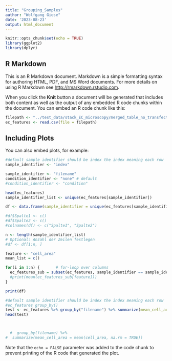 ```yaml
---
title: "Grouping_Samples"
author: "Wolfgang Giese"
date: '2023-08-23'
output: html_document
---
```


```r
knitr::opts_chunk$set(echo = TRUE)
library(ggplot2)
library(dplyr)
```

## R Markdown

This is an R Markdown document. Markdown is a simple formatting syntax for authoring HTML, PDF, and MS Word documents. For more details on using R Markdown see <http://rmarkdown.rstudio.com>.

When you click the **Knit** button a document will be generated that includes both content as well as the output of any embedded R code chunks within the document. You can embed an R code chunk like this:

```r
filepath <- "../test_data/stack_EC_microscopy/merged_table_no_transfection_18dyn_4h_BSA.csv"
ec_features <- read.csv(file = filepath)
```

## Including Plots

You can also embed plots, for example:

```r
#default sample identifier should be index the index meaning each row
sample_identifier <- "index"

sample_identifier <- "filename"
condition_identifier <- "none" # default
#condition_identifier <- "condition"

head(ec_features)
sample_identifier_list <- unique(ec_features[sample_identifier])

df <- data.frame(sample_identifier = unique(ec_features[sample_identifier]) )

#df$Spalte1 <- c()
#df$Spalte2 <- c()
#colnames(df) <- c("Spalte1", "Spalte2")

n <- length(sample_identifier_list)
# Optional: Anzahl der Zeilen festlegen
#df <- df[1:n, ]

feature <- "cell_area"
mean_list = c()

for(i in 1:n) {       # for-loop over columns
  ec_features_sub = subset(ec_features, sample_identifier == sample_identifier_list[i])
  #print(mean(ec_features_sub[feature]))
}

print(df)

```


```r
#default sample identifier should be index the index meaning each row
#ec_features group_by()
test <- ec_features %>% group_by("filename") %>% summarize(mean_cell_area = mean("cell_area", na.rm = TRUE))
head(test)



  #  group_by(filename) %>%
#  summarize(mean_cell_area = mean(cell_area, na.rm = TRUE))

```

Note that the `echo = FALSE` parameter was added to the code chunk to prevent printing of the R code that generated the plot.
